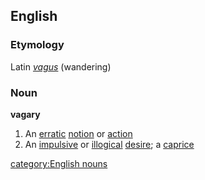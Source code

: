 ==English==
===Etymology===
Latin ''[[:la:vagus|vagus]]'' (wandering)

===Noun===
'''vagary'''
#An [[erratic]] [[notion]] or [[action]]
#An [[impulsive]] or [[illogical]] [[desire]]; a [[caprice]]
[[category:English nouns]]